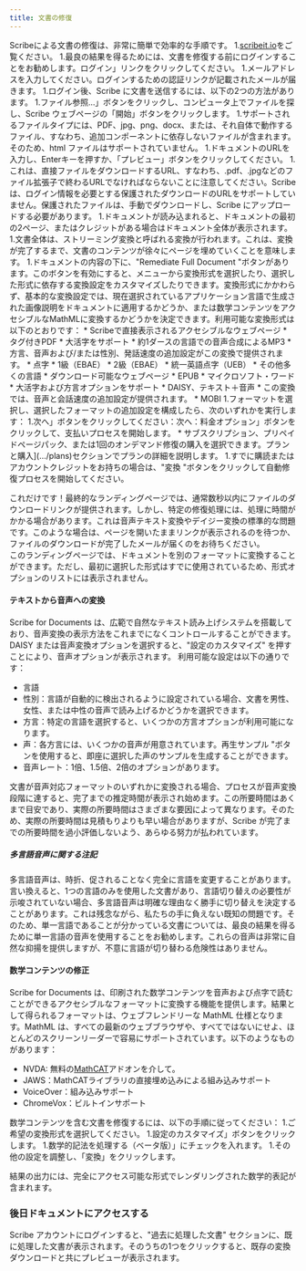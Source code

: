 ```yaml
---
title: 文書の修復
---
```



Scribeによる文書の修復は、非常に簡単で効率的な手順です。
1.[scribeit.io](https://scribeit.io)をご覧ください。
1.最良の結果を得るためには、文書を修復する前にログインすることをお勧めします。ログイン」リンクをクリックしてください。
    1.メールアドレスを入力してください。ログインするための認証リンクが記載されたメールが届きます。
1.ログイン後、Scribe に文書を送信するには、以下の2つの方法があります。
    1.ファイル参照...」ボタンをクリックし、コンピュータ上でファイルを探し、Scribe ウェブページの「開始」ボタンをクリックします。
        1.サポートされるファイルタイプには、PDF、jpg、png、docx、または、それ自体で動作するファイル、すなわち、追加コンポーネントに依存しないファイルが含まれます。そのため、html ファイルはサポートされていません。
    1.ドキュメントのURLを入力し、Enterキーを押すか、「プレビュー」ボタンをクリックしてください。
        1.これは、直接ファイルをダウンロードするURL、すなわち、.pdf、.jpgなどのファイル拡張子で終わるURLでなければならないことに注意してください。Scribeは、ログイン情報を必要とする保護されたダウンロードのURLをサポートしていません。保護されたファイルは、手動でダウンロードし、Scribe にアップロードする必要があります。
1.ドキュメントが読み込まれると、ドキュメントの最初の2ページ、またはクレジットがある場合はドキュメント全体が表示されます。
    1.文書全体は、ストリーミング変換と呼ばれる変換が行われます。これは、変換が完了するまで、文書のコンテンツが徐々にページを埋めていくことを意味します。
1.ドキュメントの内容の下に、"Remediate Full Document "ボタンがあります。このボタンを有効にすると、メニューから変換形式を選択したり、選択した形式に依存する変換設定をカスタマイズしたりできます。変換形式にかかわらず、基本的な変換設定では、現在選択されているアプリケーション言語で生成された画像説明をドキュメントに適用するかどうか、または数学コンテンツをアクセシブルなMathMLに変換するかどうかを決定できます。利用可能な変換形式は以下のとおりです：
    * Scribeで直接表示されるアクセシブルなウェブページ
    * タグ付きPDF
        * 大活字をサポート
    * 約1ダースの言語での音声合成によるMP3
        * 方言、音声および/または性別、発話速度の追加設定がこの変換で提供されます。
    * 点字
        * 1級（EBAE）
        * 2級（EBAE）
        * 統一英語点字（UEB）
        * その他多くの言語
    * ダウンロード可能なウェブページ
    * EPUB
    * マイクロソフト・ワード
        * 大活字および方言オプションをサポート
    * DAISY、テキスト＋音声
        * この変換では、音声と会話速度の追加設定が提供されます。
    * MOBI
1.フォーマットを選択し、選択したフォーマットの追加設定を構成したら、次のいずれかを実行します：
    1.次へ」ボタンをクリックしてください：次へ：料金オプション」ボタンをクリックして、支払いプロセスを開始します。
        * サブスクリプション、プリペイドページパック、または1回のオンデマンド修復の購入を選択できます。プランと購入](.../plans)セクションでプランの詳細を説明します。
    1.すでに購読またはアカウントクレジットをお持ちの場合は、"変換 "ボタンをクリックして自動修復プロセスを開始してください。 

これだけです！最終的なランディングページでは、通常数秒以内にファイルのダウンロードリンクが提供されます。しかし、特定の修復処理には、処理に時間がかかる場合があります。これは音声テキスト変換やデイジー変換の標準的な問題です。このような場合は、ページを開いたままリンクが表示されるのを待つか、ファイルのダウンロードが完了したメールが届くのをお待ちください。  
このランディングページでは、ドキュメントを別のフォーマットに変換することができます。ただし、最初に選択した形式はすでに使用されているため、形式オプションのリストには表示されません。

#### テキストから音声への変換

Scribe for Documents は、広範で自然なテキスト読み上げシステムを搭載しており、音声変換の表示方法をこれまでになくコントロールすることができます。DAISY または音声変換オプションを選択すると、"設定のカスタマイズ" を押すことにより、音声オプションが表示されます。
利用可能な設定は以下の通りです：
* 言語
* 性別：言語が自動的に検出されるように設定されている場合、文書を男性、女性、または中性の音声で読み上げるかどうかを選択できます。
* 方言：特定の言語を選択すると、いくつかの方言オプションが利用可能になります。
* 声：各方言には、いくつかの音声が用意されています。再生サンプル "ボタンを使用すると、即座に選択した声のサンプルを生成することができます。
* 音声レート：1倍、1.5倍、2倍のオプションがあります。

文書が音声対応フォーマットのいずれかに変換される場合、プロセスが音声変換段階に達すると、完了までの推定時間が表示され始めます。この所要時間はあくまで目安であり、実際の所要時間はさまざまな要因によって異なります。そのため、実際の所要時間は見積もりよりも早い場合がありますが、Scribe が完了までの所要時間を過小評価しないよう、あらゆる努力が払われています。

##### 多言語音声に関する注記

多言語音声は、時折、促されることなく完全に言語を変更することがあります。言い換えると、1つの言語のみを使用した文書があり、言語切り替えの必要性が示唆されていない場合、多言語音声は明確な理由なく勝手に切り替えを決定することがあります。これは残念ながら、私たちの手に負えない既知の問題です。そのため、単一言語であることが分かっている文書については、最良の結果を得るために単一言語の音声を使用することをお勧めします。これらの音声は非常に自然な抑揚を提供しますが、不意に言語が切り替わる危険性はありません。

#### 数学コンテンツの修正

Scribe for Documents は、印刷された数学コンテンツを音声および点字で読むことができるアクセシブルなフォーマットに変換する機能を提供します。結果として得られるフォーマットは、ウェブフレンドリーな MathML 仕様となります。MathML は、すべての最新のウェブブラウザや、すべてではないにせよ、ほとんどのスクリーンリーダーで容易にサポートされています。以下のようなものがあります：
* NVDA: 無料の[MathCAT](https://addons.nvda-project.org/addons/MathCAT.en.html)アドオンを介して。
* JAWS：MathCATライブラリの直接埋め込みによる組み込みサポート
* VoiceOver：組み込みサポート
* ChromeVox：ビルトインサポート

数学コンテンツを含む文書を修復するには、以下の手順に従ってください：
1.ご希望の変換形式を選択してください。
1.設定のカスタマイズ」ボタンをクリックします。
1.数学的記法を処理する（ベータ版）」にチェックを入れます。
1.その他の設定を調整し、「変換」をクリックします。

結果の出力には、完全にアクセス可能な形式でレンダリングされた数学的表記が含まれます。

### 後日ドキュメントにアクセスする

Scribe アカウントにログインすると、"過去に処理した文書" セクションに、既に処理した文書が表示されます。そのうちの1つをクリックすると、既存の変換ダウンロードと共にプレビューが表示されます。